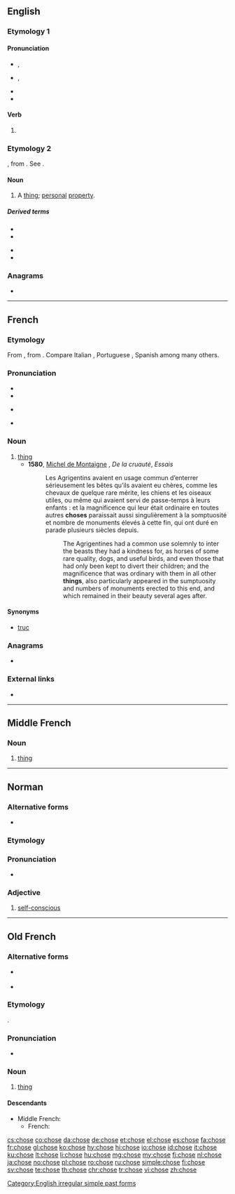 {{also|Chose|CHOSE|chôse}}
==English==

===Etymology 1===

====Pronunciation====
* {{a|UK}} {{enPR|chōz}}, {{IPA|/tʃəʊz/|lang=en}}
* {{a|US}} {{enPR|chōz}}, {{IPA|/tʃoʊz/|lang=en}}
* {{audio|En-us-chose.ogg|Audio (US)|lang=en}}
* {{rhymes|əʊz|lang=en}}

====Verb====
{{head|en|verb form}}

# {{en-simple past of|choose}}

===Etymology 2===
{{etyl|fr|en}}, from {{etyl|la|en}} {{lena}} {{m|la|causa||cause, reason}}. See {{m|en|cause}}.

====Noun====
{{en-noun}}

# {{lb|en|legal}} A [[thing]]; [[personal]] [[property]].

=====Derived terms=====
{{der-top}}
* {{l|en|chose in action}}
* {{l|en|chose in possession}}
{{der-mid}}
* {{l|en|chose local}}
* {{l|en|chose transitory}}
{{der-bottom}}

===Anagrams===
* {{l|en|echos}}

[[Category:English irregular simple past forms]]

----

==French==

===Etymology===
From {{etyl|fro|fr}}, from {{etyl|la|fr}} {{m|la|causa}}. Compare Italian {{m|it|cosa}}, Portuguese {{m|pt|coisa}}, Spanish {{m|es|cosa}} among many others.

===Pronunciation===
* {{IPA|/ʃoz/|lang=fr}}
* {{audio|Fr-chose.ogg|audio (France)|lang=fr}}
* {{a|Quebec}} {{IPA|[ʃou̯z]|lang=fr}}
* {{rhymes|oz|lang=fr}}

===Noun===
{{fr-noun|f}}

# [[thing]]
#* '''1580''', [[w:Michel de Montaigne|Michel de Montaigne]] , ''De la cruauté'', ''Essais''
#*: Les Agrigentins avaient en usage commun d’enterrer sérieusement les bêtes qu’ils avaient eu chères, comme les chevaux de quelque rare mérite, les chiens et les oiseaux utiles, ou même qui avaient servi de passe-temps à leurs enfants : et la magnificence qui leur était ordinaire en toutes autres '''choses''' paraissait aussi singulièrement à la somptuosité et nombre de monuments élevés à cette fin, qui ont duré en parade plusieurs siècles depuis.
#*:: The Agrigentines had a common use solemnly to inter the beasts they had a kindness for, as horses of some rare quality, dogs, and useful birds, and even those that had only been kept to divert their children; and the magnificence that was ordinary with them in all other '''things''', also particularly appeared in the sumptuosity and numbers of monuments erected to this end, and which remained in their beauty several ages after.

====Synonyms====
* [[truc]] {{g|m}}

===Anagrams===
* {{l|fr|échos}}

===External links===
* {{R:TLFi}}

----

==Middle French==

===Noun===
{{frm-noun|f}}

# [[thing]]

----

==Norman==

===Alternative forms===
* {{qualifier|Saint Ouen}} {{l|nrf|chôthe}}

===Etymology===
{{rfe|lang=nrf}}

===Pronunciation===
* {{audio|Jer-chose.ogg|Audio (Jersey)|lang=nrf}}

===Adjective===
{{nrf-adj|mf}}

# {{lb|nrf|Jersey}} [[self-conscious]]

----

==Old French==

===Alternative forms===
* {{l|fro|cosa}} {{qualifier|very early Old French}}
* {{l|fro|cose}} {{qualifier|chiefly Old Northern French}}

===Etymology===
{{etyl|la|fro}} {{m|la|causa}}.

===Pronunciation===
* {{IPA|/ˈtʃɔ.zə/|lang=fro}}<!--would make sense anyway-->

===Noun===
{{fro-noun|f}}

# [[thing]] {{gloss|miscellaneous object or concept}}

====Descendants====
* Middle French: {{l|frm|chose}}
** French: {{l|fr|chose}}

[[cs:chose]]
[[co:chose]]
[[da:chose]]
[[de:chose]]
[[et:chose]]
[[el:chose]]
[[es:chose]]
[[fa:chose]]
[[fr:chose]]
[[gl:chose]]
[[ko:chose]]
[[hy:chose]]
[[hi:chose]]
[[io:chose]]
[[id:chose]]
[[it:chose]]
[[ku:chose]]
[[lt:chose]]
[[li:chose]]
[[hu:chose]]
[[mg:chose]]
[[my:chose]]
[[fj:chose]]
[[nl:chose]]
[[ja:chose]]
[[no:chose]]
[[pl:chose]]
[[ro:chose]]
[[ru:chose]]
[[simple:chose]]
[[fi:chose]]
[[sv:chose]]
[[te:chose]]
[[th:chose]]
[[chr:chose]]
[[tr:chose]]
[[vi:chose]]
[[zh:chose]]
